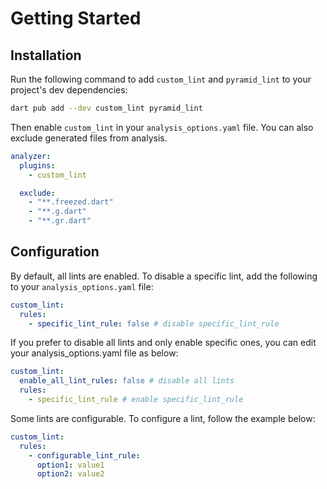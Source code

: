 # Getting Started

## Installation

Run the following command to add `custom_lint` and `pyramid_lint` to your project's dev dependencies:

```sh
dart pub add --dev custom_lint pyramid_lint
```

Then enable `custom_lint` in your `analysis_options.yaml` file. You can also exclude generated files from analysis.

```yaml
analyzer:
  plugins:
    - custom_lint

  exclude:
    - "**.freezed.dart"
    - "**.g.dart"
    - "**.gr.dart"
```

## Configuration

By default, all lints are enabled. To disable a specific lint, add the following to your `analysis_options.yaml` file:

```yaml
custom_lint:
  rules:
    - specific_lint_rule: false # disable specific_lint_rule
```

If you prefer to disable all lints and only enable specific ones, you can edit your analysis_options.yaml file as below:

```yaml
custom_lint:
  enable_all_lint_rules: false # disable all lints
  rules:
    - specific_lint_rule # enable specific_lint_rule
```

Some lints are configurable. To configure a lint, follow the example below:

```yaml
custom_lint:
  rules:
    - configurable_lint_rule:
      option1: value1
      option2: value2
```
